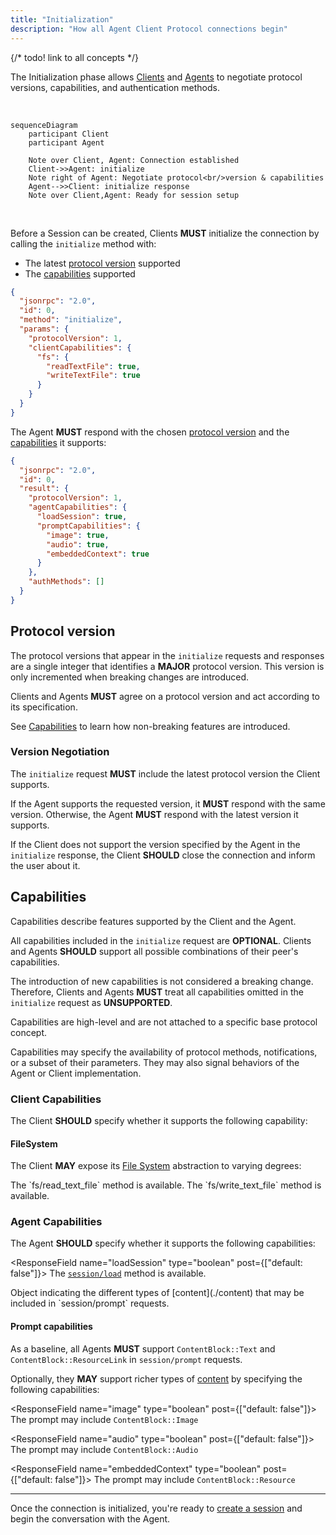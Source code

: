 ```yaml
---
title: "Initialization"
description: "How all Agent Client Protocol connections begin"
---
```


{/* todo! link to all concepts */}

The Initialization phase allows [Clients](./overview#client) and [Agents](./overview#agent) to negotiate protocol versions, capabilities, and authentication methods.

<br />

```mermaid
sequenceDiagram
    participant Client
    participant Agent

    Note over Client, Agent: Connection established
    Client->>Agent: initialize
    Note right of Agent: Negotiate protocol<br/>version & capabilities
    Agent-->>Client: initialize response
    Note over Client,Agent: Ready for session setup
```

<br />

Before a Session can be created, Clients **MUST** initialize the connection by calling the `initialize` method with:

- The latest [protocol version](#protocol-version) supported
- The [capabilities](#client-capabilities) supported

```json
{
  "jsonrpc": "2.0",
  "id": 0,
  "method": "initialize",
  "params": {
    "protocolVersion": 1,
    "clientCapabilities": {
      "fs": {
        "readTextFile": true,
        "writeTextFile": true
      }
    }
  }
}
```

The Agent **MUST** respond with the chosen [protocol version](#protocol-version) and the [capabilities](#agent-capabilities) it supports:

```json
{
  "jsonrpc": "2.0",
  "id": 0,
  "result": {
    "protocolVersion": 1,
    "agentCapabilities": {
      "loadSession": true,
      "promptCapabilities": {
        "image": true,
        "audio": true,
        "embeddedContext": true
      }
    },
    "authMethods": []
  }
}
```

## Protocol version

The protocol versions that appear in the `initialize` requests and responses are a single integer that identifies a **MAJOR** protocol version. This version is only incremented when breaking changes are introduced.

Clients and Agents **MUST** agree on a protocol version and act according to its specification.

See [Capabilities](#capabilities) to learn how non-breaking features are introduced.

### Version Negotiation

The `initialize` request **MUST** include the latest protocol version the Client supports.

If the Agent supports the requested version, it **MUST** respond with the same version. Otherwise, the Agent **MUST** respond with the latest version it supports.

If the Client does not support the version specified by the Agent in the `initialize` response, the Client **SHOULD** close the connection and inform the user about it.

## Capabilities

Capabilities describe features supported by the Client and the Agent.

All capabilities included in the `initialize` request are **OPTIONAL**. Clients and Agents **SHOULD** support all possible combinations of their peer's capabilities.

The introduction of new capabilities is not considered a breaking change. Therefore, Clients and Agents **MUST** treat all capabilities omitted in the `initialize` request as **UNSUPPORTED**.

Capabilities are high-level and are not attached to a specific base protocol concept.

Capabilities may specify the availability of protocol methods, notifications, or a subset of their parameters. They may also signal behaviors of the Agent or Client implementation.

### Client Capabilities

The Client **SHOULD** specify whether it supports the following capability:

#### FileSystem

The Client **MAY** expose its [File System](./file-system) abstraction to varying degrees:

<ParamField path="readTextFile" type="boolean">
  The `fs/read_text_file` method is available.
</ParamField>

<ParamField path="writeTextFile" type="boolean">
  The `fs/write_text_file` method is available.
</ParamField>

### Agent Capabilities

The Agent **SHOULD** specify whether it supports the following capabilities:

<ResponseField name="loadSession" type="boolean" post={["default: false"]}>
  The [`session/load`](./session-setup#loading-sessions) method is available.
</ResponseField>

<ResponseField name="promptCapabilities" type="PromptCapabilities Object">
  Object indicating the different types of [content](./content) that may be
  included in `session/prompt` requests.
</ResponseField>

#### Prompt capabilities

As a baseline, all Agents **MUST** support `ContentBlock::Text` and `ContentBlock::ResourceLink` in `session/prompt` requests.

Optionally, they **MAY** support richer types of [content](./content) by specifying the following capabilities:

<ResponseField name="image" type="boolean" post={["default: false"]}>
  The prompt may include `ContentBlock::Image`
</ResponseField>

<ResponseField name="audio" type="boolean" post={["default: false"]}>
  The prompt may include `ContentBlock::Audio`
</ResponseField>

<ResponseField name="embeddedContext" type="boolean" post={["default: false"]}>
  The prompt may include `ContentBlock::Resource`
</ResponseField>

---

Once the connection is initialized, you're ready to [create a session](./session-setup) and begin the conversation with the Agent.
